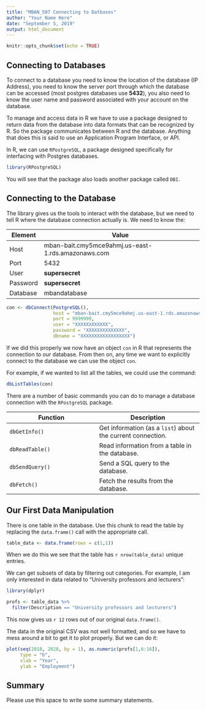 ```yaml
---
title: "MBAN_507 Connecting to Datbases"
author: "Your Name Here"
date: "September 5, 2019"
output: html_document
---
```


```r
knitr::opts_chunk$set(echo = TRUE)
```

## Connecting to Databases

To connect to a database you need to know the location of the database (IP Address), you need to know the server port through which the database can be accessed (most postgres databases use **5432**), you also need to know the user name and password associated with your account on the database.

To manage and access data in R we have to use a package designed to return data from the database into data formats that can be recognized by R.  So the package communicates between R and the database.  Anything that does this is said to use an Application Program Interface, or API.

In R, we can use `RPostgreSQL`, a package designed specifically for interfacing with Postgres databases.

```r
library(RPostgreSQL)

```

You will see that the package also loads another package called `DBI`.

## Connecting to the Database

The library gives us the tools to interact with the database, but we need to tell R where the database connection actually is.  We need to know the:

Element | Value
------ | -----
Host | mban-bait.cmy5mce9ahmj.us-east-1.rds.amazonaws.com
Port | 5432
User | **supersecret**
Password | **supersecret**
Database | mbandatabase


```r
con <- dbConnect(PostgreSQL(),
                 host = "mban-bait.cmy5mce9ahmj.us-east-1.rds.amazonaws.com",
                 port = 9999999,
                 user = "XXXXXXXXXXXX",
                 password = "XXXXXXXXXXXXXX",
                 dbname = "XXXXXXXXXXXXXXXXXX")
```

If we did this properly we now have an object `con` in R that represents the connection to our database.  From then on, any time we want to explicitly connect to the database we can use the object `con`.

For example, if we wanted to list all the tables, we could use the command:

```r
dbListTables(con)
```

There are a number of basic commands you can do to manage a database connection with the `RPostgreSQL` package.

Function | Description
------ | -------
`dbGetInfo()` | Get information (as a `list`) about the current connection.
`dbReadTable()` | Read information from a table in the database.
`dbSendQuery()` | Send a SQL query to the database.
`dbFetch()` | Fetch the results from the database.

## Our First Data Manipulation

There is one table in the database.  Use this chunk to read the table by replacing the `data.frame()` call with the appropriate call.

```r

table_data <- data.frame(rows = c(1,1))

```

When we do this we see that the table has `r nrow(table_data)` unique entries.

We can get subsets of data by filtering out categories.  For example, I am only interested in data related to "University professors and lecturers":

```r
library(dplyr)

profs <- table_data %>%
  filter(Description == "University professors and lecturers")


```

This now gives us `r 12` rows out of our original `data.frame()`.

The data in the original CSV was not well formatted, and so we have to mess around a bit to get it to plot properly.  But we can do it:

```r
plot(seq(2018, 2028, by = 1), as.numeric(profs[1,6:16]),
     type = "b",
     xlab = "Year",
     ylab = "Employment")

```

## Summary

Please use this space to write some summary statements.
